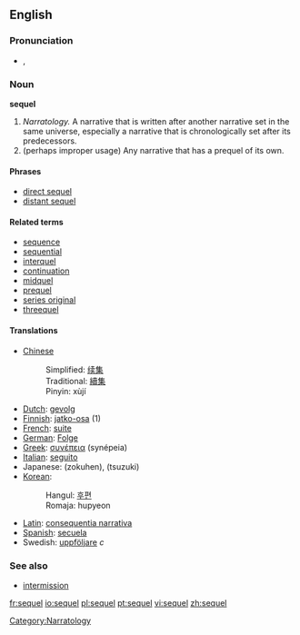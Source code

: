 ==English==

===Pronunciation===
*{{IPA|/ˈsiːkwəl/}}, {{SAMPA|/"si:kw@l/}}

===Noun===
'''sequel'''

# ''Narratology.'' A narrative that is written after another narrative set in the same universe, especially a narrative that is chronologically set after its predecessors.
# (perhaps improper usage) Any narrative that has a prequel of its own.

==== Phrases ====
* [[direct sequel]]
* [[distant sequel]]

==== Related terms ====
{{Wikipedia}}
* [[sequence]]
* [[sequential]]
* [[interquel]]
* [[continuation]]
* [[midquel]]
* [[prequel]]
* [[series original]]
* [[threequel]]

==== Translations ====
*[[Chinese]] 
*:Simplified: [[续集]] 
*:Traditional: [[續集]]
*:Pinyin: xùjí
*[[Dutch]]: [[gevolg]]
*[[Finnish]]: [[jatko-osa]] (1)
*[[French]]: [[suite]]
*[[German]]: [[Folge]]
*[[Greek]]: [[συνέπεια]] (synépeia)
*[[Italian]]: [[seguito]]
*Japanese: {{JAchar|[[続編]]}} (zokuhen), {{JAchar|[[続き]]}} (tsuzuki)
*[[Korean]]: 
*:Hangul: [[후편]]
*:Romaja: hupyeon
*[[Latin]]: [[consequentia narrativa]]
*[[Spanish]]: [[secuela]]
*Swedish: [[uppföljare]] ''c''

===See also===
* [[intermission]]

[[Category:Narratology]]

[[fr:sequel]]
[[io:sequel]]
[[pl:sequel]]
[[pt:sequel]]
[[vi:sequel]]
[[zh:sequel]]
